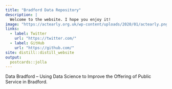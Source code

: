 ```yaml
---
title: "Bradford Data Repository"
description: |
  Welcome to the website. I hope you enjoy it!
image: "https://actearly.org.uk/wp-content/uploads/2020/01/actearly.png"
links:
  - label: Twitter
    url: "https://twitter.com/"
  - label: GitHub
    url: "https://github.com/"
site: distill::distill_website
output:
  postcards::jolla
---
```


Data Bradford – Using Data Science to Improve the Offering of Public Service in Bradford.

